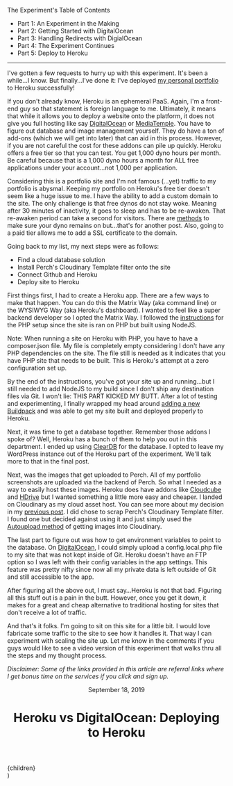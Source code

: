 
<div className="blog__toc">
  <p>The Experiment's Table of Contents</p>
  <ul>
    <li><Link href="/writings/heroku-vs-digitalocean/an-experiment-in-the-making">Part 1: An Experiment in the Making</Link></li>
    <li><Link href="/writings/heroku-vs-digitalocean/getting-started-with-digitalocean">Part 2: Getting Started with DigitalOcean</Link></li>
    <li><Link href="/writings/heroku-vs-digitalocean/handling-redirects-with-digitalocean">Part 3: Handling Redirects with DigialOcean</Link></li>
    <li><Link href="/writings/heroku-vs-digitalocean/the-experiment-continues">Part 4: The Experiment Continues</Link></li>
    <li><Link class="current" href="/writings/heroku-vs-digitalocean/deploying-to-heroku">Part 5: Deploy to Heroku</Link></li>
  </ul>
</div>

---

I've gotten a few requests to hurry up with this experiment. It's been a while…I know. But finally…I've done it: I've deployed [my personal portfolio](https://sd-heroku.herokuapp.com/) to Heroku successfully!

If you don't already know, Heroku is an ephemeral PaaS. Again, I'm a front-end guy so that statement is foreign language to me. Ultimately, it means that while it allows you to deploy a website onto the platform, it does not give you full hosting like say [DigitalOcean](https://m.do.co/c/0d5110e21375) or [MediaTemple](https://mdtm.pl/2V5anVA). You have to figure out database and image management yourself. They do have a ton of add-ons (which we will get into later) that can aid in this process. However, if you are not careful the cost for these addons can pile up quickly. Heroku offers a free tier so that you can test. You get 1,000 dyno hours per month. Be careful because that is a 1,000 dyno hours a month for ALL free applications under your account…not 1,000 per application.

Considering this is a portfolio site and I'm not famous (…yet) traffic to my portfolio is abysmal. Keeping my portfolio on Heroku's free tier doesn't seem like a huge issue to me. I have the ability to add a custom domain to the site. The only challenge is that free dynos do not stay woke. Meaning after 30 minutes of inactivity, it goes to sleep and has to be re-awaken. That re-awaken period can take a second for visitors. There are [methods](https://medium.com/@marklocklear/a-tip-for-keeping-your-heroku-app-alive-is-to-set-up-a-monitoring-service-statuscake-is-free-to-4b1163d0919) to make sure your dyno remains on but…that's for another post. Also, going to a paid tier allows me to add a SSL certificate to the domain.

Going back to my list, my next steps were as follows:
- Find a cloud database solution
- Install Perch's Cloudinary Template filter onto the site
- Connect Github and Heroku
- Deploy site to Heroku

First things first, I had to create a Heroku app. There are a few ways to make that happen. You can do this the Matrix Way (aka command line) or the WYSIWYG Way (aka Heroku's dashboard). I wanted to feel like a super backend developer so I opted the Matrix Way. I followed the [instructions](https://devcenter.heroku.com/articles/getting-started-with-php) for the PHP setup since the site is ran on PHP but built using NodeJS.

Note: When running a site on Heroku with PHP, you have to have a composer.json file. My file is completely empty considering I don't have any PHP dependencies on the site. The file still is needed as it indicates that you have PHP site that needs to be built. This is Heroku's attempt at a zero configuration set up.

By the end of the instructions, you've got your site up and running…but I still needed to add NodeJS to my build since I don't ship any destination files via Git. I won't lie: THIS PART KICKED MY BUTT. After a lot of testing and experimenting, I finally wrapped my head around [adding a new Buildpack](https://devcenter.heroku.com/articles/using-multiple-buildpacks-for-an-app) and was able to get my site built and deployed properly to Heroku.

Next, it was time to get a database together. Remember those addons I spoke of? Well, Heroku has a bunch of them to help you out in this department. I ended up using [ClearDB](https://elements.heroku.com/addons/cleardb) for the database. I opted to leave my WordPress instance out of the Heroku part of the experiment. We'll talk more to that in the final post.

Next, was the images that get uploaded to Perch. All of my portfolio screenshots are uploaded via the backend of Perch. So what I needed as a way to easily host these images. Heroku does have addons like [Cloudcube](https://elements.heroku.com/addons/cloudcube) and [HDrive](https://elements.heroku.com/addons/hdrive) but I wanted something a little more easy and cheaper. I landed on Cloudinary as my cloud asset host. You can see more about my decision in my [previous post](https://medium.com/@standingdreams/heroku-vs-digital-ocean-the-experiment-continues-1ac1b99e39b). I did chose to scrap Perch's Cloudinary Template filter. I found one but decided against using it and just simply used the [Autoupload method](https://cloudinary.com/documentation/fetch_remote_images) of getting images into Cloudinary.

The last part to figure out was how to get environment variables to point to the database. On [DigitalOcean](https://m.do.co/c/0d5110e21375), I could simply upload a config.local.php file to my site that was not kept inside of Git. Heroku doesn't have an FTP option so I was left with their config variables in the app settings. This feature was pretty nifty since now all my private data is left outside of Git and still accessible to the app.

After figuring all the above out, I must say…Heroku is not that bad. Figuring all this stuff out is a pain in the butt. However, once you get it down, it makes for a great and cheap alternative to traditional hosting for sites that don't receive a lot of traffic.

And that's it folks. I'm going to sit on this site for a little bit. I would love fabricate some traffic to the site to see how it handles it. That way I can experiment with scaling the site up. Let me know in the comments if you guys would like to see a video version of this experiment that walks thru all the steps and my thought process.

*Disclaimer: Some of the links provided in this article are referral links where I get bonus time on the services if you click and sign up.*

  <Layout>
    <div className="container">
      <div className="blog">
        <header className="blog__header">
          <p className="blog__date">September 18, 2019</p>
          <h1 className="blog__heading">Heroku vs DigitalOcean: Deploying to Heroku</h1>
        </header>
        <div className="blog__content">
          {children}
        </div>
      </div>
    </div>
  </Layout>
)
